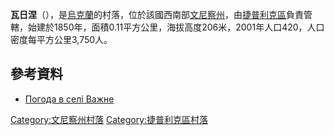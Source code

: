 {{coord|48|41|51|N|29|41|23|E|scale:30000|display=title}}

'''瓦日涅'''（{{lang-uk|Важне}}），是[[烏克蘭|烏克蘭]]的村落，位於該國西南部[[文尼察州|文尼察州]]，由[[捷普利克區|捷普利克區]]負責管轄，始建於1850年，面積0.11平方公里，海拔高度206米，2001年人口420，人口密度每平方公里3,750人。

==參考資料==
* [http://weather.in.ua/ua/vinnickaja/2462 Погода в селі Важне] {{Wayback|url=http://weather.in.ua/ua/vinnickaja/2462 |date=20111220081258 }}

[[Category:文尼察州村落|Category:文尼察州村落]]
[[Category:捷普利克區村落|Category:捷普利克區村落]]


{{Vinnytsia-geo-stub}}